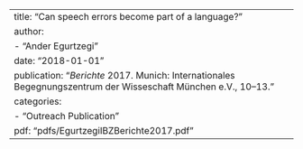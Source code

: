 ---
title: "Can speech errors become part of a language?"
author:
  - "Ander Egurtzegi"
date: "2018-01-01"
publication: "*Berichte* 2017. Munich: Internationales Begegnungszentrum der Wisseschaft München e.V., 10–13."
categories:
  - "Outreach Publication"
pdf: "pdfs/EgurtzegiIBZBerichte2017.pdf"
--- 